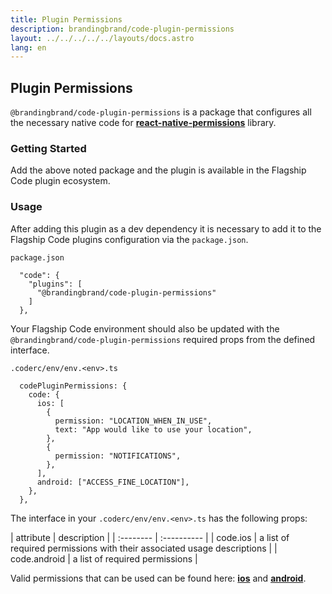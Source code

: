```yaml
---
title: Plugin Permissions
description: brandingbrand/code-plugin-permissions
layout: ../../../../../layouts/docs.astro
lang: en
---
```



## Plugin Permissions

`@brandingbrand/code-plugin-permissions` is a package that configures all the necessary native code for [**react-native-permissions**](https://github.com/zoontek/react-native-permissions) library.

### Getting Started

<div class="flex w-full my-6">
  <CodeCopy args="yarn add -D @brandingbrand/code-plugin-permissions && yarn add react-native-permissions@^3.6.1" />
</div>

Add the above noted package and the plugin is available in the Flagship Code plugin ecosystem.

### Usage

After adding this plugin as a dev dependency it is necessary to add it to the Flagship Code plugins configuration via the `package.json`.

`package.json`

```
  "code": {
    "plugins": [
      "@brandingbrand/code-plugin-permissions"
    ]
  },
```

Your Flagship Code environment should also be updated with the `@brandingbrand/code-plugin-permissions` required props from the defined interface.

`.coderc/env/env.<env>.ts`

```
  codePluginPermissions: {
    code: {
      ios: [
        {
          permission: "LOCATION_WHEN_IN_USE",
          text: "App would like to use your location",
        },
        {
          permission: "NOTIFICATIONS",
        },
      ],
      android: ["ACCESS_FINE_LOCATION"],
    },
  },
```

The interface in your `.coderc/env/env.<env>.ts` has the following props:

<div class="my-4 overflow-scroll">
| attribute                            | description                                                             |
| :--------                            | :----------                                                             |
| code.ios                           | a list of required permissions with their associated usage descriptions |
| code.android                       | a list of required permissions                                          |
</div>

Valid permissions that can be used can be found here: [**ios**](https://github.com/brandingbrand/flagship/blob/482c1034b26db3fd98ae299428dcef6704914c52/packages/plugin-permissions/src/utils/ios.ts#L6) and [**android**](https://github.com/brandingbrand/flagship/blob/482c1034b26db3fd98ae299428dcef6704914c52/packages/plugin-permissions/src/utils/android.ts#L3).
